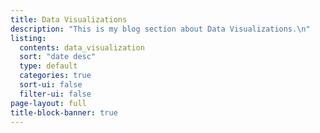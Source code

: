 ```yaml
---
title: Data Visualizations
description: "This is my blog section about Data Visualizations.\n"
listing:
  contents: data_visualization
  sort: "date desc"
  type: default
  categories: true
  sort-ui: false
  filter-ui: false
page-layout: full
title-block-banner: true
---
```

